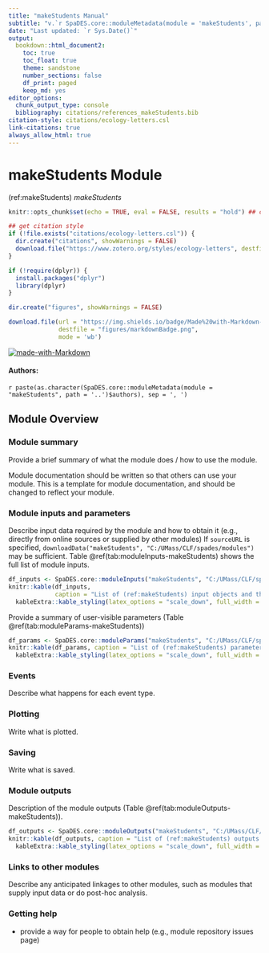```yaml
---
title: "makeStudents Manual"
subtitle: "v.`r SpaDES.core::moduleMetadata(module = 'makeStudents', path = '..')$version`"
date: "Last updated: `r Sys.Date()`"
output:
  bookdown::html_document2:
    toc: true
    toc_float: true
    theme: sandstone
    number_sections: false
    df_print: paged
    keep_md: yes
editor_options:
  chunk_output_type: console
  bibliography: citations/references_makeStudents.bib
citation-style: citations/ecology-letters.csl
link-citations: true
always_allow_html: true
---
```


# makeStudents Module

<!-- the following are text references used in captions for LaTeX compatibility -->
(ref:makeStudents) *makeStudents*

```r
knitr::opts_chunk$set(echo = TRUE, eval = FALSE, results = "hold") ## change to eval = TRUE if all chunks are to be evaluated

## get citation style
if (!file.exists("citations/ecology-letters.csl")) {
  dir.create("citations", showWarnings = FALSE)
  download.file("https://www.zotero.org/styles/ecology-letters", destfile = "citations/ecology-letters.csl")
}

if (!require(dplyr)) {
  install.packages("dplyr")
  library(dplyr)
}

dir.create("figures", showWarnings = FALSE)

download.file(url = "https://img.shields.io/badge/Made%20with-Markdown-1f425f.png",
              destfile = "figures/markdownBadge.png",
              mode = 'wb')
```

[![made-with-Markdown](figures/markdownBadge.png)](http://commonmark.org)

<!-- if knitting to pdf remember to add the pandoc_args: ["--extract-media", "."] option to yml in order to get the badge images -->

#### Authors:

`r paste(as.character(SpaDES.core::moduleMetadata(module = "makeStudents", path = '..')$authors), sep = ', ')`
<!-- ideally separate authors with new lines, '\n' not working -->

## Module Overview

### Module summary

Provide a brief summary of what the module does / how to use the module.

Module documentation should be written so that others can use your module.
This is a template for module documentation, and should be changed to reflect your module.

### Module inputs and parameters

Describe input data required by the module and how to obtain it (e.g., directly from online sources or supplied by other modules)
If `sourceURL` is specified, `downloadData("makeStudents", "C:/UMass/CLF/spades/modules")` may be sufficient.
Table \@ref(tab:moduleInputs-makeStudents) shows the full list of module inputs.

```r
df_inputs <- SpaDES.core::moduleInputs("makeStudents", "C:/UMass/CLF/spades/modules")
knitr::kable(df_inputs,
             caption = "List of (ref:makeStudents) input objects and their description.") %>%
  kableExtra::kable_styling(latex_options = "scale_down", full_width = TRUE)
```

Provide a summary of user-visible parameters (Table \@ref(tab:moduleParams-makeStudents))


```r
df_params <- SpaDES.core::moduleParams("makeStudents", "C:/UMass/CLF/spades/modules")
knitr::kable(df_params, caption = "List of (ref:makeStudents) parameters and their description.") %>%
  kableExtra::kable_styling(latex_options = "scale_down", full_width = TRUE)
```

### Events

Describe what happens for each event type.

### Plotting

Write what is plotted.

### Saving

Write what is saved.

### Module outputs

Description of the module outputs (Table \@ref(tab:moduleOutputs-makeStudents)).

```r
df_outputs <- SpaDES.core::moduleOutputs("makeStudents", "C:/UMass/CLF/spades/modules")
knitr::kable(df_outputs, caption = "List of (ref:makeStudents) outputs and their description.") %>%
  kableExtra::kable_styling(latex_options = "scale_down", full_width = TRUE)
```

### Links to other modules

Describe any anticipated linkages to other modules, such as modules that supply input data or do post-hoc analysis.

### Getting help

-   provide a way for people to obtain help (e.g., module repository issues page)
